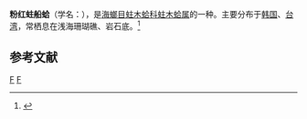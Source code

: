 {{Speciesbox
| taxon = Xylophaga rikuzenica
| binomial_authority = Iw. Taki et Habe, 1945
}}
'''粉红蛀船蛤'''（学名：''{{lang|la|Xylophaga rikuzenica}}''），是[[海螂目|海螂目]][[蛀木蛤科|蛀木蛤科]][[蛀木蛤属|蛀木蛤属]]的一种。主要分布于[[韩国|韩国]]、[[台湾|台湾]]，常栖息在浅海珊瑚礁、岩石底。<ref>{{cite web|url=http://shell.sinica.edu.tw/chinese/shellbase_detail.php?science_no=3409|title=国际贝库：粉红蛀船蛤|publisher=台湾贝类资料库|accessdate=2009-08-11|archive-date=2016-03-04|archive-url=https://web.archive.org/web/20160304130740/http://shell.sinica.edu.tw/chinese/shellbase_detail.php?science_no=3409|dead-url=no}}</ref>

== 参考文献 ==
{{reflist}}
{{taxonbar}}
[[Category:_1945年描述的动物|F]]
[[Category:蛀木蛤属|F]]